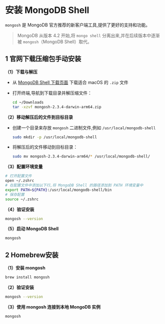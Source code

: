 # 安装 MongoDB Shell

`mongosh` 是 MongoDB 官方推荐的新客户端工具,提供了更好的支持和功能。
>  MongoDB 从版本 4.2 开始,将 `mongo shell` 分离出来,并在后续版本中逐渐被 `mongosh`（MongoDB Shell）取代。
## 1 官网下载压缩包手动安装
**（1）下载与解压**
- 从 [MongoDB Shell 下载页面](https://www.mongodb.com/try/download/shell) 下载适合 macOS 的 `.zip` 文件

- 打开终端,导航到下载目录并解压缩文件：

  ```bash
  cd ~/Downloads
  tar -xzvf mongosh-2.3.4-darwin-arm64.zip
  ```

**（2）移动解压后的文件到目标目录**
- 创建一个目录来存放 `mongosh` 二进制文件,例如 `/usr/local/mongodb-shell`
  ```bash
  sudo mkdir -p /usr/local/mongodb-shell
  ```
- 将解压后的文件移动到目标目录：
  ```bash
  sudo mv mongosh-2.3.4-darwin-arm64/* /usr/local/mongodb-shell/
  ```

**（3）配置环境变量**

```bash
# 打开配置文件
open ~/.zshrc
# 在配置文件中添加以下行,将 MongoDB Shell 的路径添加到 PATH 环境变量中
export PATH=${PATH}:/usr/local/mongodb-shell/bin
# 保存配置
source ~/.zshrc
```
**（4）验证安装**

```bash
mongosh --version
```
**（5）启动 MongoDB Shell**
```bash
mongosh
```


## 2 Homebrew安装

**（1）安装 mongosh**
```bash
brew install mongosh
```
**（2）验证安装**

```bash
mongosh --version
```
**（3）使用 mongosh 连接到本地 MongoDB 实例**
```bash
mongosh
